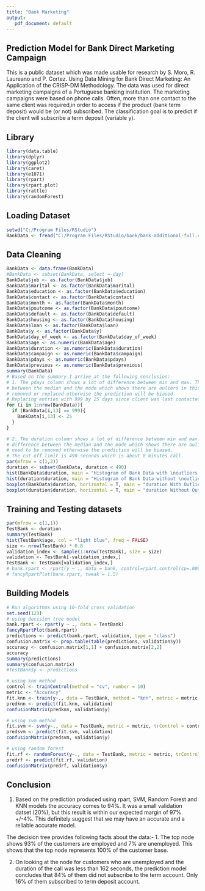 ---
title: "Bank Marketing"
output:
   pdf_document: default
---

## Prediction Model for Bank Direct Marketing Campaign ##

This is a public dataset which was made usable for research by S. Moro, R. Laureano and P. Cortez. Using Data Mining for Bank Direct Marketing: An Application of the CRISP-DM Methodology. The data was used for direct marketing campaigns of a Portuguese banking institution. 
The marketing campaigns were based on phone calls. Often, more than one contact to the same client was required,in order to access if the product (bank term deposit) would be (or not) subscribed. The classification goal is to predict if the client will subscribe a term deposit (variable y).

## Library ##

```{r echo = FALSE}
library(data.table)
library(dplyr)
library(ggplot2)
library(caret)
library(e1071)
library(rpart)
library(rpart.plot)
library(rattle)
library(randomForest)
```


## Loading Dataset ##

```{r echo=FALSE}
setwd("C:/Program Files/RStudio")
BankData <- fread("C:/Program Files/RStudio/bank/bank-additional-full.csv")
```

## Data Cleaning 

```{r echo = FALSE}
BankData <- data.frame(BankData)
#BankData <- subset(BankData, select =-day)
BankData$job <- as.factor(BankData$job)
BankData$marital <- as.factor(BankData$marital)
BankData$education <- as.factor(BankData$education)
BankData$contact <- as.factor(BankData$contact)
BankData$month <- as.factor(BankData$month)
BankData$poutcome <- as.factor(BankData$poutcome)
BankData$default <- as.factor(BankData$default)
BankData$housing <- as.factor(BankData$housing)
BankData$loan <- as.factor(BankData$loan)
BankData$y <- as.factor(BankData$y)
BankData$day_of_week <- as.factor(BankData$day_of_week)
BankData$age <- as.numeric(BankData$age)
BankData$duration <- as.numeric(BankData$duration)
BankData$campaign <- as.numeric(BankData$campaign)
BankData$pdays <- as.numeric(BankData$pdays)
BankData$previous <- as.numeric(BankData$previous)
summary(BankData)
# Based on the summary I arrive at the following conclusios:-
# 1. The pdays column shows a lot of difference between min and max. There is lot of difference 
# between the median and the mode which shows there are ouliers in this column and should be 
# removed or replaced otherwise the prediction will be biased.
# Replacing entries with 999 by 25 days since client was last contacted or not contacted at all. 
for (i in 1:nrow(BankData)){
  if (BankData[i,13] == 999){
    BankData[i,13] <- 25
  }
}

# 2. The duration column shows a lot of difference between min and max. There is lot of
# difference between the median and the mode which shows there are ouliers in this column which
# need to be removed otherwise the prediction will be biased.
# The cut off limit is 490 seconds which is about 8 minutes call.
par(mfrow = c(1,2))
duration <- subset(BankData, duration < 490)
hist(BankData$duration, main = "Histogram of Bank Data with \noutliers in duration")
hist(duration$duration, main = "Histogram of Bank Data without \noutliers in duration")
boxplot(BankData$duration, horizontal = T, main = "duration With Outliers")
boxplot(duration$duration, horizontal = T, main = "duration Without Outliers")
```


## Training and Testing datasets ##
```{r echo = FALSE}
par(mfrow = c(1,1))
TestBank <- duration
summary(TestBank)
hist(TestBank$age, col = "light blue", freq = FALSE)
size <- nrow(TestBank) * 0.8
validation_index <- sample(1:nrow(TestBank), size = size)
validation <- TestBank[-validation_index,]
TestBank <- TestBank[validation_index,]
# bank.rpart <- rpart(y ~ ., data = bank, control=rpart.control(cp=.009))
# fancyRpartPlot(bank.rpart, tweak = 1.5)
```


## Building Models ##

```{r echo = FALSE}
# Run algorithms using 10-fold cross validation
set.seed(123)
# using decision tree model 
bank.rpart <- rpart(y ~ ., data = TestBank)
fancyRpartPlot(bank.rpart)
predictions <- predict(bank.rpart, validation, type = "class")
confusion.matrix <- prop.table(table(predictions, validation$y))
accuracy <- confusion.matrix[1,1] + confusion.matrix[2,2] 
accuracy
summary(predictions)
summary(confusion.matrix)
#TestBank$y <- predictions

# using knn method
control <- trainControl(method = "cv", number = 10)
metric <- "Accuracy"
fit.knn <- train(y~., data = TestBank, method = "knn", metric = metric, trControl = control)
predknn <- predict(fit.knn, validation)
confusionMatrix(predknn, validation$y)

# using svm method
fit.svm <- svm(y~., data = TestBank, metric = metric, trControl = control)
predsvm <- predict(fit.svm, validation)
confusionMatrix(predsvm, validation$y)

# using random forest
fit.rf <- randomForest(y~., data = TestBank, metric = metric, trControl = control)
predrf <- predict(fit.rf, validation)
confusionMatrix(predrf, validation$y)

```

## Conclusion ##

1. Based on the prediction produced using rpart, SVM, Random Forest and KNN models the accuracy comes to 94%. It was a small validation datset (20%), but this result is within our expected margin of 97% +/-4%. This definitely suggest that we may have an accurate and a reliable accurate model.

The decision tree provides following facts about the data:-
1. The top node shows 93% of the customers are employed and 7% are unemployed. This shows that the top node represents 100% of the customer base.

2. On looking at the node for customers who are unemployed and the duration of the call was less than 162 seconds, the prediction model concludes that 84% of them did not subscribe to the term account. Only 16% of them subscribed to term deposit account. 

